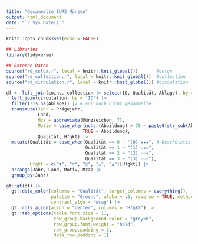 ---
title: "Gesammelte EUR2 Münzen"
output: html_document
date: "`r Sys.Date()`"
---

```{r setup, include=FALSE}
knitr::opts_chunk$set(echo = FALSE)

## Libraries
library(tidyverse)

## Externe Daten ----
source("rd_celex.r", local = knitr::knit_global())       #celex
source("rd_collection.r", local = knitr::knit_global())  #collection
source("rd_circulation.r", local = knitr::knit_global()) #circulation
```

<style type="text/css">
h1.title {
  font-size: 22px;
  color: DarkGreen;
}
</style>

```{r data, echo=FALSE}
df <- left_join(coins, collection |> select(ID, Qualität, Ablage), by = 'ID') |>
  left_join(circulation, by = 'ID') |> 
  filter(!is.na(Ablage)) |> # nur noch nicht gesammelte
  transmute(Jahr = Prägejahr,
            Land,
            Mzz = abbreviate(Münzzeichen, 7), 
            Motiv = case_when(nchar(Abbildung) > 70 ~ paste0(str_sub(Abbildung, 1, 70), "..."),
                             TRUE ~ Abbildung),
            Qualität, Hfgkt) |> 
  mutate(Qualität = case_when(Qualität == 0 ~ "(0) ★★★", # Geschütztes Leerzeichen (Alt + 0160)
                              Qualität == 1 ~ "(1) ☆★★",
                              Qualität == 2 ~ "(2) ☆☆★",
                              Qualität == 3 ~ "(3) ☆☆☆"),
         Hfgkt = c("▼", "▽", "▢", "△", "▲")[Hfgkt]) |>
  arrange(Jahr, Land, Motiv, Mzz) |> 
  group_by(Jahr)
```

```{r table}
gt::gt(df) |> 
  gt::data_color(columns = "Qualität", target_columns = everything(),
                 palette = "Greens", alpha = .5, reverse = TRUE, method = "factor",
                 contrast_algo = "wcag") |>  
  gt::cols_align(align = "center", columns = "Hfgkt") |> 
  gt::tab_options(table.font.size = 11,
                  row_group.background.color = "grey50",
                  row_group.font.weight = "bold",
                  row_group.padding = 2,
                  data_row.padding = 1)
```

